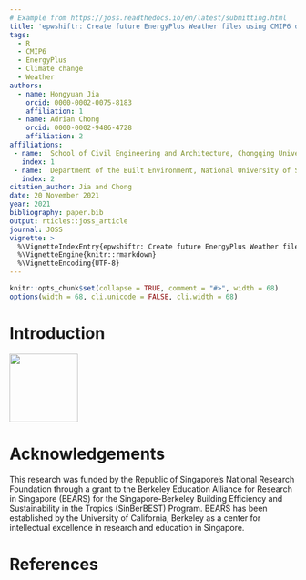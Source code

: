 ```yaml
---
# Example from https://joss.readthedocs.io/en/latest/submitting.html
title: 'epwshiftr: Create future EnergyPlus Weather files using CMIP6 data'
tags:
  - R
  - CMIP6
  - EnergyPlus
  - Climate change
  - Weather
authors:
  - name: Hongyuan Jia
    orcid: 0000-0002-0075-8183
    affiliation: 1
  - name: Adrian Chong
    orcid: 0000-0002-9486-4728
    affiliation: 2
affiliations:
 - name:  School of Civil Engineering and Architecture, Chongqing University of Science and Technology
   index: 1
 - name:  Department of the Built Environment, National University of Singapore
   index: 2
citation_author: Jia and Chong
date: 20 November 2021
year: 2021
bibliography: paper.bib
output: rticles::joss_article
journal: JOSS
vignette: >
  %\VignetteIndexEntry{epwshiftr: Create future EnergyPlus Weather files using CMIP6 data}
  %\VignetteEngine{knitr::rmarkdown}
  %\VignetteEncoding{UTF-8}
---
```


```r
knitr::opts_chunk$set(collapse = TRUE, comment = "#>", width = 68)
options(width = 68, cli.unicode = FALSE, cli.width = 68)
```

# Introduction

![](logo.png){ width=120px }

# Acknowledgements

This research was funded by the Republic of Singapore's National Research
Foundation through a grant to the Berkeley Education Alliance for Research in
Singapore (BEARS) for the Singapore-Berkeley Building Efficiency and
Sustainability in the Tropics (SinBerBEST) Program. BEARS has been established
by the University of California, Berkeley as a center for intellectual
excellence in research and education in Singapore.

# References
